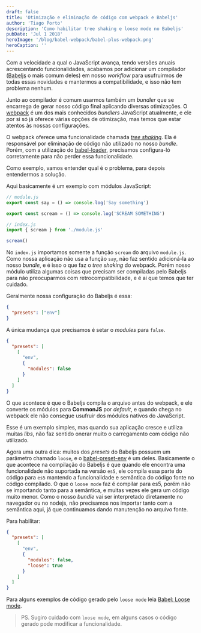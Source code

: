 ```yaml
---
draft: false
title: 'Otimização e eliminação de código com webpack e Babeljs'
author: 'Tiago Porto'
description: 'Como habilitar tree shaking e loose mode no Babeljs'
pubDate: 'Jul 1 2018'
heroImage: '/blog/babel-webpack/babel-plus-webpack.png'
heroCaption: ''
---
```


Com a velocidade a qual o <span lang="en-US">JavaScript</span> avança, tendo versões
anuais acrescentando funcionalidades, acabamos por adicionar um compilador
(<a href="https://babeljs.io/" lang="en-US" target="_blank">Babeljs</a> o mais comum deles) em
nosso <em lang="en-US">workflow</em> para usufruirmos de todas essas novidades e
mantermos a compatibilidade, e isso não tem problema nenhum.

Junto ao compilador é comum usarmos também um <em lang="en-US">bundler</em> que se
encarrega de gerar nosso código final aplicando diversas otimizações.
O <a href="https://webpack.js.org/" lang="en-US" target="_blank">webpack</a> é um dos mais
conhecidos <em lang="en-US">bundlers</em> <span lang="en-US">JavaScript</span>
atualmente, e ele por si só já oferece várias opções de otimização, mas temos que
estar atentos às nossas configurações.

O <span lang="en-US">webpack</span> oferece uma funcionalidade chamada _[tree shaking](https://webpack.js.org/guides/tree-shaking/)_.
Ela é responsável por eliminação de código não utilizado no nosso _bundle_.
Porém, com a utilização do [babel-loader](https://github.com/babel/babel-loader),
precisamos configura-ló corretamente para não perder essa funcionalidade.

Como exemplo, vamos entender qual é o problema, para depois entendermos a solução.

Aqui basicamente é um exemplo com módulos <span lang="en-US">JavaScript</span>:

```js
// module.js
export const say = () => console.log('Say something')

export const scream = () => console.log('SCREAM SOMETHING')
```

```js
// index.js
import { scream } from './module.js'

scream()
```

No `index.js` importamos somente a função `scream` do arquivo `module.js`. Como nossa
aplicação não usa a função `say`, não faz sentido adicioná-la ao nosso _bundle_, e é
isso o que faz o _tree shaking_ do <span lang="en-US">webpack</span>. Porém nosso módulo utiliza algumas coisas
que precisam ser compiladas pelo <span lang="en-US">Babeljs</span> para não preocuparmos com retrocompatibilidade,
e é ai que temos que ter cuidado.

Geralmente nossa configuração do <span lang="en-US">Babeljs</span> é essa:

```json
{
  "presets": ["env"]
}
```

A única mudança que precisamos é setar o _modules_ para `false`.

```json
{
  "presets": [
    [
      "env",
      {
        "modules": false
      }
    ]
  ]
}
```

O que acontece é que o <span lang="en-US">Babeljs</span> compila o arquivo antes do <span lang="en-US">webpack</span>, e ele converte
os módulos para **CommonJS** por _default_, e quando chega no <span lang="en-US">webpack</span> ele não consegue
usufruir dos módulos nativos do <span lang="en-US">JavaScript</span>.

Esse é um exemplo simples, mas quando sua aplicação cresce e utiliza muitas _libs_,
não faz sentido onerar muito o carregamento com código não utilizado.

Agora uma outra dica: muitos dos _presets_ do <span lang="en-US">Babeljs</span> possuem um parâmetro chamado
`loose`, e o [babel-preset-env](https://babeljs.io/docs/en/babel-preset-env.html) é um deles.
Basicamente o que acontece na compilação do <span lang="en-US">Babeljs</span> é que quando ele encontra uma
funcionalidade não suportada na versão `es5`, ele compila essa parte do código para `es5`
mantendo a funcionalidade e semântica do código fonte no código compilado. O que o
`loose mode` faz é compilar para es5, porém não se importando tanto para a semântica,
e muitas vezes ele gera um código muito menor. Como o nosso _bundle_ vai ser interpretado
diretamente no navegador ou no nodejs, não precisamos nos importar tanto com a
semântica aqui, já que continuamos dando manutenção no arquivo fonte.

Para habilitar:

```json
{
  "presets": [
    [
      "env",
      {
        "modules": false,
        "loose": true
      }
    ]
  ]
}
```

Para alguns exemplos de código gerado pelo `loose mode` leia
[Babel: Loose mode](https://medium.com/reactbrasil/babel-loose-mode-b4c2092a84be).

> PS. Sugiro cuidado com `loose mode`, em alguns casos o código gerado pode modificar a funcionalidade.
